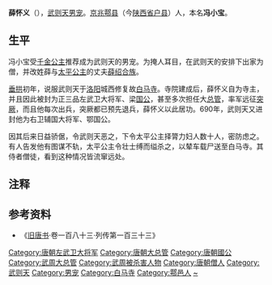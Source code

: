 '''薛怀义'''（{{bd|636年||694年|12月25日|catIdx=X薛}}），[[武则天|武则天]][[男宠|男宠]]。[[京兆|京兆]][[鄠县|鄠县]]（今[[陕西省|陕西省]][[户县|户县]]）人，本名'''冯小宝'''。

== 生平 ==
冯小宝受[[千金公主_(唐高祖)|千金公主]]推荐成为武则天的男宠。为掩人耳目，在武则天的安排下出家为僧，并改姓薛与[[太平公主|太平公主]]的丈夫[[薛绍|薛绍]][[合族|合族]]。

[[垂拱|垂拱]]初年，说服武则天于[[洛阳|洛阳]]城西修复故[[白马寺|白马寺]]。寺院建成后，薛怀义自为寺主，并且因此被封为正三品左武卫大将军、梁[[国公|国公]]，甚至多次担任大[[总管|总管]]，率军远征[[突厥|突厥]]，而且他每次出兵，突厥都已预先退兵，薛怀义以此居功。690年，武则天又进封他为右卫辅国大将军、鄂国公。

因其后来日益骄倨，令武则天恶之，下令太平公主择膂力妇人数十人，密防虑之。有人告发他有图谋不轨，太平公主令壮士缚而缢杀之，以辇车载尸送至白马寺。其侍者僧徒，看到这种情况皆流窜远处。

== 注释 ==
<references />

== 参考资料 ==
*《[[旧唐书|旧唐书]]·卷一百八十三·列传第一百三十三》

{{唐朝政治人物小作品}}
{{DEFAULTSORT:X}}
[[Category:唐朝左武卫大将军|Category:唐朝左武卫大将军]]
[[Category:唐朝大总管|Category:唐朝大总管]]
[[Category:唐朝國公|Category:唐朝國公]]
[[Category:武周大总管|Category:武周大总管]]
[[Category:武周被杀害人物|Category:武周被杀害人物]]
[[Category:唐朝僧人|Category:唐朝僧人]]
[[Category:武则天|Category:武则天]]
[[Category:男宠|Category:男宠]]
[[Category:白马寺|Category:白马寺]]
[[Category:鄠邑人|Category:鄠邑人]]
[[Category:冯姓|~]]